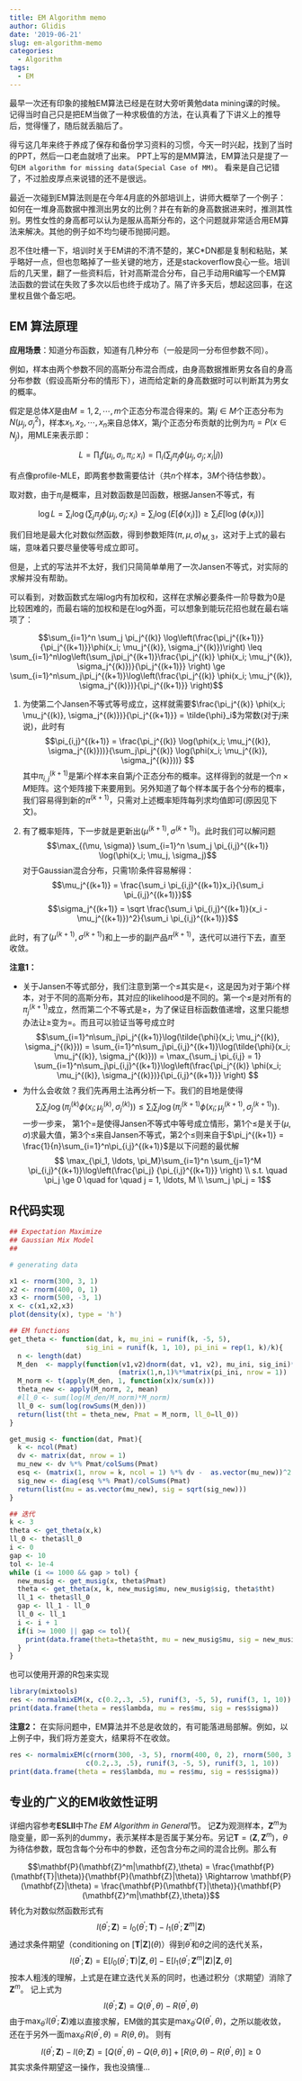 ```yaml
---
title: EM Algorithm memo
author: Glidis
date: '2019-06-21'
slug: em-algorithm-memo
categories:
  - Algorithm
tags:
  - EM
---
```


最早一次还有印象的接触EM算法已经是在财大旁听黄勉data mining课的时候。记得当时自己只是把EM当做了一种求极值的方法，在认真看了下讲义上的推导后，觉得懂了，随后就丢脑后了。

得亏这几年来终于养成了保存和备份学习资料的习惯，今天一时兴起，找到了当时的PPT，然后一口老血就喷了出来。
PPT上写的是MM算法，EM算法只是提了一句`EM algorithm for missing data(Special Case of MM)`。
看来是自己记错了，不过脸皮厚点来说错的还不是很远。

最近一次碰到EM算法则是在今年4月底的外部培训上，讲师大概举了一个例子：如何在一堆身高数据中推测出男女的比例？并在有新的身高数据进来时，推测其性别。男性女性的身高都可以认为是服从高斯分布的，这个问题就非常适合用EM算法来解决。其他的例子如不均匀硬币抛掷问题。

忍不住吐槽一下，培训时关于EM讲的不清不楚的，某C*DN都是复制和粘贴，某乎略好一点，但也忽略掉了一些关键的地方，还是stackoverflow良心一些。培训后的几天里，翻了一些资料后，针对高斯混合分布，自己手动用R编写一个EM算法函数的尝试在失败了多次以后也终于成功了。隔了许多天后，想起这回事，在这里权且做个备忘吧。

## EM 算法原理

**应用场景**：知道分布函数，知道有几种分布（一般是同一分布但参数不同）。

例如，样本由两个参数不同的高斯分布混合而成，由身高数据推断男女各自的身高分布参数（假设高斯分布的情形下），进而给定新的身高数据时可以判断其为男女的概率。

假定是总体$X$是由$M=1,2,\cdots,m$个正态分布混合得来的。第$j \in M$个正态分布为$N(\mu_j, \sigma^2_j)$，样本${x_1, x_2, \cdots,  x_n}$来自总体$X$，第$j$个正态分布贡献的比例为$\pi_j=P(x \in N_j)$，用MLE来表示即：

 $$L = \prod_if(\mu_i,\sigma_i, \pi_i; x_i) = \prod_i ( \sum_j \pi_j \phi(\mu_j, \sigma_j; x_i|j))$$

有点像profile-MLE，即两套参数需要估计（共$n$个样本，$3M$个待估参数）。

取对数，由于$\pi_j$是概率，且对数函数是凹函数，根据Jansen不等式，有

$$\log L = \sum_i \log(\sum_j\pi_j\phi(\mu_j,\sigma_j;x_i) =\sum_i \log(E[\phi(x_i)])  \ge \sum_i E[\log(\phi(x_i))]$$

我们目地是最大化对数似然函数，得到参数矩阵$(\pi, \mu, \sigma)_{M,3}$，这对于上式的最右端，意味着只要尽量使等号成立即可。

但是，上式的写法并不太好，我们只简简单单用了一次Jansen不等式，对实际的求解并没有帮助。

可以看到，对数函数式左端log内有加权和，这样在求解必要条件一阶导数为0是比较困难的，而最右端的加权和是在log外面，可以想象到能玩花招也就在最右端项了：

$$\sum_{i=1}^n \sum_j \pi_j^{(k)} \log\left(\frac{\pi_j^{(k+1)}}{\pi_j^{(k+1)}}\phi(x_i; \mu_j^{(k)}, \sigma_j^{(k)})\right) \leq \sum_{i=1}^n\log\left(\sum_j\pi_j^{(k+1)}\frac{\pi_j^{(k)} \phi(x_i; \mu_j^{(k)}, \sigma_j^{(k)})}{\pi_j^{(k+1)}} \right) \ge \sum_{i=1}^n\sum_j\pi_j^{(k+1)}\log\left(\frac{\pi_j^{(k)} \phi(x_i; \mu_j^{(k)}, \sigma_j^{(k)})}{\pi_j^{(k+1)}} \right)$$

1. 为使第二个Jansen不等式等号成立，这样就需要$\frac{\pi_j^{(k)} \phi(x_i; \mu_j^{(k)}, \sigma_j^{(k)})}{\pi_j^{(k+1)}} = \tilde{\phi}_i$为常数(对于$j$来说)，此时有
$$\pi_{i,j}^{(k+1)} = \frac{\pi_j^{(k)} \log(\phi(x_i; \mu_j^{(k)}, \sigma_j^{(k)}))}{\sum_j\pi_j^{(k)} \log(\phi(x_i; \mu_j^{(k)}, \sigma_j^{(k)}))} $$
其中$\pi_{i,j}^{(k+1)}$是第$i$个样本来自第$j$个正态分布的概率。这样得到的就是一个$n\times M$矩阵。这个矩阵接下来要用到。另外知道了每个样本属于各个分布的概率，我们容易得到新的$\pi^{(k+1)}$，只需对上述概率矩阵每列求均值即可(原因见下文)。

2. 有了概率矩阵，下一步就是更新出$(\mu^{(k+1)}, \sigma^{(k+1)})$。此时我们可以解问题
$$\max_{(\mu, \sigma)} \sum_{i=1}^n \sum_j  \pi_{i,j}^{(k+1)} \log(\phi(x_i; \mu_j, \sigma_j)$$
对于Gaussian混合分布，只需1阶条件容易解得：
$$\mu_j^{(k+1)} = \frac{\sum_i \pi_{i,j}^{(k+1)}x_i}{\sum_i \pi_{i,j}^{(k+1)}}$$
$$\sigma_j^{(k+1)} = \sqrt \frac{\sum_i \pi_{i,j}^{(k+1)}(x_i - \mu_j^{(k+1)})^2}{\sum_i \pi_{i,j}^{(k+1)}}$$

此时，有了$(\mu^{(k+1)}, \sigma^{(k+1)})$和上一步的副产品$\pi^{(k+1)}$，迭代可以进行下去，直至收敛。

**注意1：** 
  
  * 关于Jansen不等式部分，我们注意到第一个$\leq$其实是$<$，这是因为对于第$i$个样本，对于不同的高斯分布，其对应的likelihood是不同的。第一个$\leq$是对所有的$\pi_j^{(k+1)}$成立，然而第二个不等式是$\ge$，为了保证目标函数值递增，这里只能想办法让$\ge$变为$=$。而且可以验证当等号成立时
  $$\sum_{i=1}^n\sum_j\pi_j^{(k+1)}\log(\tilde{\phi}(x_i; \mu_j^{(k)}, \sigma_j^{(k)})) = \sum_{i=1}^n\sum_j\pi_{i,j}^{(k+1)}\log(\tilde{\phi}(x_i; \mu_j^{(k)}, \sigma_j^{(k)})) = \max_{\sum_j \pi_{i,j} = 1} \sum_{i=1}^n\sum_j\pi_{i,j}^{(k+1)}\log\left(\frac{\pi_j^{(k)} \phi(x_i; \mu_j^{(k)}, \sigma_j^{(k)})}{\pi_{i,j}^{(k+1)}} \right) $$
  * 为什么会收敛？我们先再用土法再分析一下。我们的目地是使得
$$\sum_i \sum_j \log\left(\pi_j^{(k)} \phi(x_i; \mu_j^{(k)}, \sigma_j^{(k)})\right) \leq \sum_i \sum_j \log\left(\pi_j^{(k+1)} \phi(x_i; \mu_j^{(k+1)}, \sigma_j^{(k+1)})\right).$$
一步一步来，
\begin{align}
\sum_{i=1}^n \sum_j \log\left(\pi_j^{(k)} \phi(x_i; \mu_j^{(k)}, \sigma_j^{(k)})\right) & = 
\sum_{i=1}^n\sum_j\pi_{i,j}^{(k+1)}\log\left(\frac{\pi_j^{(k)} \phi(x_i; \mu_j^{(k)}, \sigma_j^{(k)})}{\pi_{i,j}^{(k+1)}} \right) \\
& \leq \sum_{i=1}^n\sum_j\pi_{i,j}^{(k+1)}\log\left(\frac{\pi_j^{(k)} \phi(x_i; \mu_j^{(k+1)}, \sigma_j^{(k+1)})}{\pi_{i,j}^{(k+1)}} \right) \\
& = \sum_{i=1}^n \sum_j \pi_{i,j}^{(k+1)} \phi(x_i; \mu_j^{(k+1)}, \sigma_j^{(k+1)}) + 
\sum_{i=1}^n \sum_j \pi_{i,j}^{(k+1)}\log\left(\frac{\pi_j^{(k)}}{\pi_{i,j}^{(k+1)}} \right) \\
& \leq \sum_{i=1}^n \sum_j \pi_{i,j}^{(k+1)} \phi(x_i; \mu_j^{(k+1)}, \sigma_j^{(k+1)}) + 
\sum_{i=1}^n \sum_j \pi_{i,j}^{(k+1)}\log\left(\frac{\pi_j^{(k+1)}}{\pi_{i,j}^{(k+1)}} \right) \\
& = \sum_{i=1}^n\sum_j\pi_{i,j}^{(k+1)}\log\left(\frac{\pi_j^{(k+1)} \phi(x_i; \mu_j^{(k+1)}, \sigma_j^{(k+1)})}{\pi_{i,j}^{(k+1)}} \right) \\
& \leq \sum_{i=1}^n \sum_j \log\left(\pi_j^{(k+1)} \phi(x_i; \mu_j^{(k+1)}, \sigma_j^{(k+1)})\right).
\end{align}
  第1个$=$是使得Jansen不等式中等号成立情形，第1个$\leq$是关于$(\mu, \sigma)$求最大值，第3个$\leq$来自Jansen不等式，第2个$\leq$则来自于$\pi_j^{(k+1)} = \frac{1}{n}\sum_{i=1}^n\pi_{i,j}^{(k+1)}$是以下问题的最优解
  $$ \max_{\pi_1, \ldots, \pi_M}\sum_{i=1}^n \sum_{j=1}^M \pi_{i,j}^{(k+1)}\log\left(\frac{\pi_j} {\pi_{i,j}^{(k+1)}} \right) \\
  s.t. \quad \pi_j \ge 0 \quad for \quad j = 1, \ldots, M \\
  \sum_j \pi_j = 1$$

## R代码实现

```r
## Expectation Maximize
## Gaussian Mix Model
## 

# generating data

x1 <- rnorm(300, 3, 1)
x2 <- rnorm(400, 0, 1)
x3 <- rnorm(500, -3, 1)
x <- c(x1,x2,x3)
plot(density(x), type = 'h')
```

```r
## EM functions
get_theta <- function(dat, k, mu_ini = runif(k, -5, 5), 
                   sig_ini = runif(k, 1, 10), pi_ini = rep(1, k)/k){
  n <- length(dat)
  M_den  <- mapply(function(v1,v2)dnorm(dat, v1, v2), mu_ini, sig_ini)*
                           (matrix(1,n,1)%*%matrix(pi_ini, nrow = 1))
  M_norm <- t(apply(M_den, 1, function(x)x/sum(x)))
  theta_new <- apply(M_norm, 2, mean)
  #ll_0 <- sum(log(M_den/M_norm)*M_norm)
  ll_0 <- sum(log(rowSums(M_den)))
  return(list(tht = theta_new, Pmat = M_norm, ll_0=ll_0))
}

get_musig <- function(dat, Pmat){
  k <- ncol(Pmat)
  dv <- matrix(dat, nrow = 1)
  mu_new <- dv %*% Pmat/colSums(Pmat)
  esq <- (matrix(1, nrow = k, ncol = 1) %*% dv -  as.vector(mu_new))^2 
  sig_new <- diag(esq %*% Pmat)/colSums(Pmat)
  return(list(mu = as.vector(mu_new), sig = sqrt(sig_new)))
}

## 迭代
k <- 3
theta <- get_theta(x,k)
ll_0 <- theta$ll_0
i <- 0
gap <- 10
tol <- 1e-4
while (i <= 1000 && gap > tol) {
  new_musig <- get_musig(x, theta$Pmat)
  theta <- get_theta(x, k, new_musig$mu, new_musig$sig, theta$tht)
  ll_1 <- theta$ll_0
  gap <- ll_1 - ll_0
  ll_0 <- ll_1
  i <- i + 1
  if(i >= 1000 || gap <= tol){
    print(data.frame(theta=theta$tht, mu = new_musig$mu, sig = new_musig$sig))
  }
}
```

也可以使用开源的R包来实现
```r
library(mixtools)
res <- normalmixEM(x, c(0.2,.3, .5), runif(3, -5, 5), runif(3, 1, 10))
print(data.frame(theta = res$lambda, mu = res$mu, sig = res$sigma))
```

**注意2：** 在实际问题中，EM算法并不总是收敛的，有可能落进局部解。例如，以上例子中，我们将方差变大，结果将不在收敛。
```r
res <- normalmixEM(c(rnorm(300, -3, 5), rnorm(400, 0, 2), rnorm(500, 3, 4)),
                   c(0.2,.3, .5), runif(3, -5, 5), runif(3, 1, 10))
print(data.frame(theta = res$lambda, mu = res$mu, sig = res$sigma))
```

## 专业的广义的EM收敛性证明

详细内容参考**ESLII**中*The EM Algorithm in General*节。
记$\mathbf{Z}$为观测样本，$\mathbf{Z}^m$为隐变量，即一系列的dummy，表示某样本是否属于某分布。另记$\mathbf{T} = (\mathbf{Z}, \mathbf{Z}^m)$，$\theta$为待估参数，既包含每个分布中的参数，还包含分布之间的混合比例。那么有

$$\mathbf{P}(\mathbf{Z}^m|\mathbf{Z},\theta) = \frac{\mathbf{P}(\mathbf{T}|\theta)}{\mathbf{P}(\mathbf{Z}|\theta)} \Rightarrow \mathbf{P}(\mathbf{Z}|\theta) = \frac{\mathbf{P}(\mathbf{T}|\theta)}{\mathbf{P}(\mathbf{Z}^m|\mathbf{Z},\theta)}$$
转化为对数似然函数形式有
$$
l(\theta^\prime;\mathbf{Z})= l_0(\theta^\prime; \mathbf{T}) - l_1(\theta^\prime; \mathbf{Z}^m|\mathbf{Z})
$$
通过求条件期望（conditioning on $[\mathbf{T}|\mathbf{Z}](\theta)$）得到$\theta^\prime$和$\theta$之间的迭代关系，
$$
l(\theta^\prime;\mathbf{Z})=\mathrm{E}[ l_0(\theta^\prime; \mathbf{T})|\mathbf{Z},\theta]- \mathrm{E}[l_1(\theta^\prime; \mathbf{Z}^m|\mathbf{Z})|\mathbf{Z},\theta]
$$
按本人粗浅的理解，上式是在建立迭代关系的同时，也通过积分（求期望）消除了$\mathbf{Z}^m$。
记上式为
$$l(\theta^\prime;\mathbf{Z})= Q(\theta^\prime, \theta) - R(\theta^\prime, \theta) $$
由于$\max_{\theta^\prime}l(\theta^\prime;\mathbf{Z})$难以直接求解，EM做的其实是$\max_{\theta^\prime}Q(\theta^\prime, \theta)$，之所以能收敛，还在于另外一面$\max_{\theta^\prime}R(\theta^\prime, \theta) = R(\theta, \theta)$。
则有
$$l(\theta^\prime;\mathbf{Z})- l(\theta;\mathbf{Z}) = [Q(\theta^\prime, \theta)-Q(\theta, \theta)] + [R(\theta, \theta)-R(\theta^\prime, \theta)] \ge  0$$
其实求条件期望这一操作，我也没搞懂...